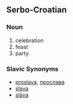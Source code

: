 == Serbo-Croatian ==
=== Noun ===
#celebration
#feast
#party

=== Slavic Synonyms ===
*[[proslava]], [[прослава]]
*[[slava]]
*[[sláva]]